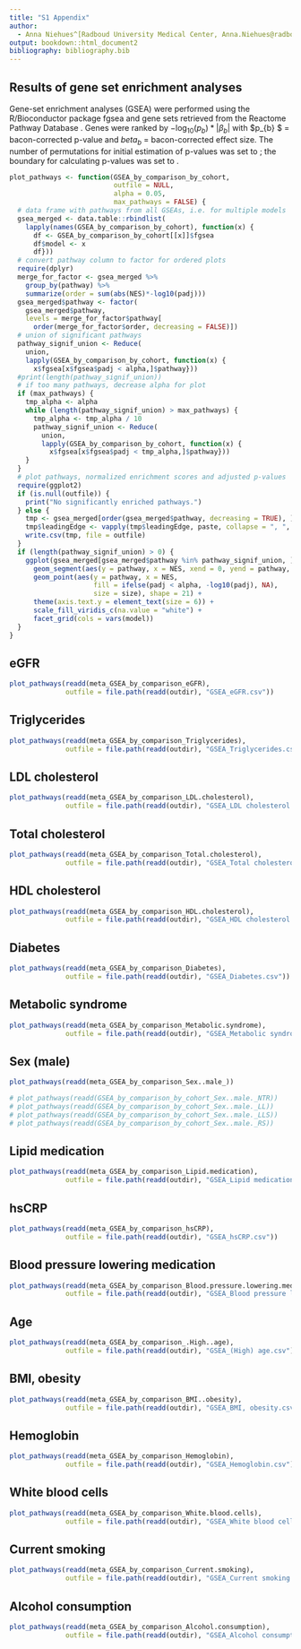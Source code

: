 ```yaml
---
title: "S1 Appendix"
author: 
  - Anna Niehues^[Radboud University Medical Center, Anna.Niehues@radboudumc.nl]
output: bookdown::html_document2
bibliography: bibliography.bib
---
```


## Results of gene set enrichment analyses

Gene-set enrichment analyses (GSEA) were performed using the R/Bioconductor package fgsea \cite{https://doi.org/10.1101/060012} and gene sets retrieved from the Reactome Pathway Database \cite{https://doi.org/10.1093/nar/gkz1031}. Genes were ranked by $-\log_{10}(p_{b})*|\beta_{b}|$ with $p_{b} $ = bacon-corrected p-value and $beta_{b}$ = bacon-corrected effect size. The number of permutations for initial estimation of p-values was set to \num{1e4}; the boundary for calculating p-values was set to \num{1e-50}.


```r
plot_pathways <- function(GSEA_by_comparison_by_cohort, 
                          outfile = NULL,
                          alpha = 0.05,
                          max_pathways = FALSE) {
  # data frame with pathways from all GSEAs, i.e. for multiple models 
  gsea_merged <- data.table::rbindlist(
    lapply(names(GSEA_by_comparison_by_cohort), function(x) {
      df <- GSEA_by_comparison_by_cohort[[x]]$fgsea
      df$model <- x
      df}))
  # convert pathway column to factor for ordered plots
  require(dplyr)
  merge_for_factor <- gsea_merged %>%
    group_by(pathway) %>%
    summarize(order = sum(abs(NES)*-log10(padj)))
  gsea_merged$pathway <- factor(
    gsea_merged$pathway, 
    levels = merge_for_factor$pathway[
      order(merge_for_factor$order, decreasing = FALSE)])
  # union of significant pathways
  pathway_signif_union <- Reduce(
    union, 
    lapply(GSEA_by_comparison_by_cohort, function(x) {
      x$fgsea[x$fgsea$padj < alpha,]$pathway}))
  #print(length(pathway_signif_union))
  # if too many pathways, decrease alpha for plot
  if (max_pathways) {
    tmp_alpha <- alpha
    while (length(pathway_signif_union) > max_pathways) {
      tmp_alpha <- tmp_alpha / 10
      pathway_signif_union <- Reduce(
        union,
        lapply(GSEA_by_comparison_by_cohort, function(x) {
          x$fgsea[x$fgsea$padj < tmp_alpha,]$pathway}))
    }
  }
  # plot pathways, normalized enrichment scores and adjusted p-values
  require(ggplot2)
  if (is.null(outfile)) {
    print("No significantly enriched pathways.")
  } else {
    tmp <- gsea_merged[order(gsea_merged$pathway, decreasing = TRUE), ][1:20]
    tmp$leadingEdge <- vapply(tmp$leadingEdge, paste, collapse = ", ", character(1L))
    write.csv(tmp, file = outfile)
  }
  if (length(pathway_signif_union) > 0) {
    ggplot(gsea_merged[gsea_merged$pathway %in% pathway_signif_union, ]) +
      geom_segment(aes(y = pathway, x = NES, xend = 0, yend = pathway, )) +
      geom_point(aes(y = pathway, x = NES, 
                     fill = ifelse(padj < alpha, -log10(padj), NA), 
                     size = size), shape = 21) +
      theme(axis.text.y = element_text(size = 6)) +
      scale_fill_viridis_c(na.value = "white") +
      facet_grid(cols = vars(model)) 
  }
}
```

## eGFR

```r
plot_pathways(readd(meta_GSEA_by_comparison_eGFR),
              outfile = file.path(readd(outdir), "GSEA_eGFR.csv"))
```

## Triglycerides

```r
plot_pathways(readd(meta_GSEA_by_comparison_Triglycerides),
              outfile = file.path(readd(outdir), "GSEA_Triglycerides.csv"))
```

## LDL cholesterol

```r
plot_pathways(readd(meta_GSEA_by_comparison_LDL.cholesterol),
              outfile = file.path(readd(outdir), "GSEA_LDL cholesterol.csv"))
```

## Total cholesterol

```r
plot_pathways(readd(meta_GSEA_by_comparison_Total.cholesterol),
              outfile = file.path(readd(outdir), "GSEA_Total cholesterol.csv"))
```

## HDL cholesterol

```r
plot_pathways(readd(meta_GSEA_by_comparison_HDL.cholesterol),
              outfile = file.path(readd(outdir), "GSEA_HDL cholesterol.csv"))
```

## Diabetes

```r
plot_pathways(readd(meta_GSEA_by_comparison_Diabetes),
              outfile = file.path(readd(outdir), "GSEA_Diabetes.csv"))
```

## Metabolic syndrome

```r
plot_pathways(readd(meta_GSEA_by_comparison_Metabolic.syndrome),
              outfile = file.path(readd(outdir), "GSEA_Metabolic syndrome.csv"))
```

## Sex (male)

```r
plot_pathways(readd(meta_GSEA_by_comparison_Sex..male_))
```

```r
# plot_pathways(readd(GSEA_by_comparison_by_cohort_Sex..male._NTR))
# plot_pathways(readd(GSEA_by_comparison_by_cohort_Sex..male._LL))
# plot_pathways(readd(GSEA_by_comparison_by_cohort_Sex..male._LLS))
# plot_pathways(readd(GSEA_by_comparison_by_cohort_Sex..male._RS))
```

## Lipid medication

```r
plot_pathways(readd(meta_GSEA_by_comparison_Lipid.medication),
              outfile = file.path(readd(outdir), "GSEA_Lipid medication.csv"))
```

## hsCRP

```r
plot_pathways(readd(meta_GSEA_by_comparison_hsCRP),
              outfile = file.path(readd(outdir), "GSEA_hsCRP.csv"))
```

## Blood pressure lowering medication

```r
plot_pathways(readd(meta_GSEA_by_comparison_Blood.pressure.lowering.medication),
              outfile = file.path(readd(outdir), "GSEA_Blood pressure lowering medication.csv"))
```

## Age

```r
plot_pathways(readd(meta_GSEA_by_comparison_.High..age),
              outfile = file.path(readd(outdir), "GSEA_(High) age.csv"))
```

## BMI, obesity

```r
plot_pathways(readd(meta_GSEA_by_comparison_BMI..obesity),
              outfile = file.path(readd(outdir), "GSEA_BMI, obesity.csv"))
```


## Hemoglobin

```r
plot_pathways(readd(meta_GSEA_by_comparison_Hemoglobin),
              outfile = file.path(readd(outdir), "GSEA_Hemoglobin.csv"))
```

## White blood cells

```r
plot_pathways(readd(meta_GSEA_by_comparison_White.blood.cells),
              outfile = file.path(readd(outdir), "GSEA_White blood cells.csv"))
```

## Current smoking 

```r
plot_pathways(readd(meta_GSEA_by_comparison_Current.smoking),
              outfile = file.path(readd(outdir), "GSEA_Current smoking.csv"))

```

## Alcohol consumption 

```r
plot_pathways(readd(meta_GSEA_by_comparison_Alcohol.consumption),
              outfile = file.path(readd(outdir), "GSEA_Alcohol consumption.csv"))
```

